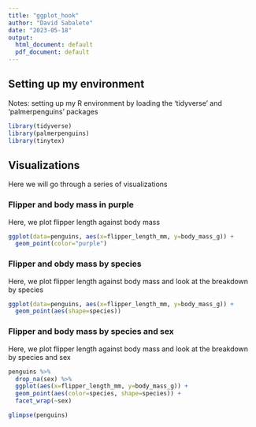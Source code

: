 ```yaml
---
title: "ggplot_hook"
author: "David Sabalete"
date: "2023-05-18"
output:
  html_document: default
  pdf_document: default
---
```


## Setting up my environment
Notes: setting up my R environment by loading the 'tidyverse' and 'palmerpenguins' packages

```r
library(tidyverse)
library(palmerpenguins)
library(tinytex)
```

## Visualizations
Here we will go through a series of visualizations

### Flipper and body mass in purple
Here, we plot flipper length against body mass

```r
ggplot(data=penguins, aes(x=flipper_length_mm, y=body_mass_g)) +
  geom_point(color="purple")
```

### Flipper and obdy mass by species
Here, we plot flipper length against body mass and look at the breakdown by species

```r
ggplot(data=penguins, aes(x=flipper_length_mm, y=body_mass_g)) +
  geom_point(aes(shape=species))
```



### Flipper and body mass by species and sex
Here, we plot flipper length against body mass and look at the breakdown by species and sex

```r
penguins %>% 
  drop_na(sex) %>% 
  ggplot(aes(x=flipper_length_mm, y=body_mass_g)) +
  geom_point(aes(color=species, shape=species)) +
  facet_wrap(~sex)
```

```r
glimpse(penguins)
```